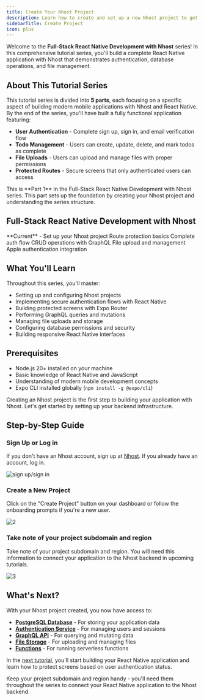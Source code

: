 ```yaml
---
title: Create Your Nhost Project
description: Learn how to create and set up a new Nhost project to get started building your React Native application
sidebarTitle: Create Project
icon: plus
---
```


Welcome to the **Full-Stack React Native Development with Nhost** series! In this comprehensive tutorial series, you'll build a complete React Native application with Nhost that demonstrates authentication, database operations, and file management.

## About This Tutorial Series

This tutorial series is divided into **5 parts**, each focusing on a specific aspect of building modern mobile applications with Nhost and React Native. By the end of the series, you'll have built a fully functional application featuring:

- **User Authentication** - Complete sign up, sign in, and email verification flow
- **Todo Management** - Users can create, update, delete, and mark todos as complete
- **File Uploads** - Users can upload and manage files with proper permissions
- **Protected Routes** - Secure screens that only authenticated users can access

<Info>
This is **Part 1** in the Full-Stack React Native Development with Nhost series. This part sets up the foundation by creating your Nhost project and understanding the series structure.
</Info>

## Full-Stack React Native Development with Nhost

<CardGroup cols={3}>
<Card title="1. Create Project" icon="plus" href="/getting-started/tutorials/reactnative/1-introduction">
**Current** - Set up your Nhost project
</Card>

<Card title="2. Protected Routes" icon="lock" href="/getting-started/tutorials/reactnative/2-protected-routes">
Route protection basics
</Card>

<Card title="3. User Authentication" icon="user" href="/getting-started/tutorials/reactnative/3-user-authentication">
Complete auth flow
</Card>

<Card title="4. GraphQL Operations" icon="list-check" href="/getting-started/tutorials/reactnative/4-graphql-operations">
CRUD operations with GraphQL
</Card>

<Card title="5. File Uploads" icon="upload" href="/getting-started/tutorials/reactnative/5-file-uploads">
File upload and management
</Card>

<Card title="6. Sign in with Apple" icon="apple" href="/getting-started/tutorials/reactnative/6-sign-in-with-apple">
Apple authentication integration
</Card>
</CardGroup>

## What You'll Learn

Throughout this series, you'll master:

- Setting up and configuring Nhost projects
- Implementing secure authentication flows with React Native
- Building protected screens with Expo Router
- Performing GraphQL queries and mutations
- Managing file uploads and storage
- Configuring database permissions and security
- Building responsive React Native interfaces

## Prerequisites

- Node.js 20+ installed on your machine
- Basic knowledge of React Native and JavaScript
- Understanding of modern mobile development concepts
- Expo CLI installed globally (`npm install -g @expo/cli`)

Creating an Nhost project is the first step to building your application with Nhost. Let's get started by setting up your backend infrastructure.

## Step-by-Step Guide

<Steps>
<Step>

### Sign Up or Log in

If you don't have an Nhost account, sign up at [Nhost](https://app.nhost.io/). If you already have an account, log in.

![sign up/sign in](/images/tutorials/create-nhost-project/1.png)

</Step>

<Step>

### Create a New Project

Click on the "Create Project" button on your dashboard or follow the onboarding prompts if you're a new user.

![2](/images/tutorials/create-nhost-project/2.png)

</Step>

<Step>

### Take note of your project subdomain and region

Take note of your project subdomain and region. You will need this information to connect your application to the Nhost backend in upcoming tutorials.

![3](/images/tutorials/create-nhost-project/3.png)

</Step>

</Steps>

## What's Next?

With your Nhost project created, you now have access to:

- [**PostgreSQL Database**](/products/database/overview) - For storing your application data
- [**Authentication Service**](/products/auth/overview) - For managing users and sessions
- [**GraphQL API**](/products/graphql/overview) - For querying and mutating data
- [**File Storage**](/products/storage/overview) - For uploading and managing files
- [**Functions**](/products/functions/overview) - For running serverless functions

In the [next tutorial](/getting-started/tutorials/reactnative/2-protected-routes), you'll start building your React Native application and learn how to protect screens based on user authentication status.

<Tip>
Keep your project subdomain and region handy - you'll need them throughout the series to connect your React Native application to the Nhost backend.
</Tip>
